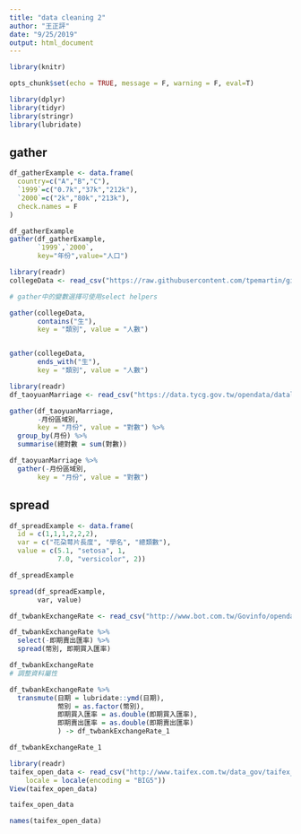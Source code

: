 ```yaml
---
title: "data cleaning 2"
author: "王正評"
date: "9/25/2019"
output: html_document
---
```


```r

library(knitr)

opts_chunk$set(echo = TRUE, message = F, warning = F, eval=T)

```


```r

library(dplyr)
library(tidyr)
library(stringr)
library(lubridate)

```


## gather

```r

df_gatherExample <- data.frame(
  country=c("A","B","C"),
  `1999`=c("0.7k","37k","212k"),
  `2000`=c("2k","80k","213k"),
  check.names = F
)

```

```r

df_gatherExample
gather(df_gatherExample,
       `1999`,`2000`,
       key="年份",value="人口")

```

```r
library(readr)
collegeData <- read_csv("https://raw.githubusercontent.com/tpemartin/github-data/master/103_student.csv")
```


```r

# gather中的變數選擇可使用select helpers

gather(collegeData, 
       contains("生"), 
       key = "類別", value = "人數")


gather(collegeData, 
       ends_with("生"), 
       key = "類別", value = "人數")

```


```r

library(readr)
df_taoyuanMarriage <- read_csv("https://data.tycg.gov.tw/opendata/datalist/datasetMeta/download?id=f95d1a33-ec56-44c5-a9ec-3afba8157e39&rid=fd2070ef-7431-4f9c-bc3a-82d7bfbcd2fb")

```

```r

gather(df_taoyuanMarriage, 
       -月份區域別, 
       key = "月份", value = "對數") %>%
  group_by(月份) %>%
  summarise(總對數 = sum(對數))


```

```r

df_taoyuanMarriage %>% 
  gather(-月份區域別, 
       key = "月份", value = "對數")

```


## spread

```r

df_spreadExample <- data.frame(
  id = c(1,1,1,2,2,2),
  var = c("花朶萼片長度", "學名", "總類數"),
  value = c(5.1, "setosa", 1, 
            7.0, "versicolor", 2))

```

```r

df_spreadExample

spread(df_spreadExample, 
       var, value)

```

```r

df_twbankExchangeRate <- read_csv("http://www.bot.com.tw/Govinfo/opendata/csv/151/20180101-20181231-FXCRT.csv")

```

```r

df_twbankExchangeRate %>%
  select(-即期賣出匯率) %>%
  spread(幣別, 即期買入匯率)

```

```r

df_twbankExchangeRate
# 調整資料屬性

df_twbankExchangeRate %>%
  transmute(日期 = lubridate::ymd(日期), 
            幣別 = as.factor(幣別), 
            即期買入匯率 = as.double(即期買入匯率), 
            即期賣出匯率 = as.double(即期賣出匯率)
            ) -> df_twbankExchangeRate_1

df_twbankExchangeRate_1

```




```r

library(readr)
taifex_open_data <- read_csv("http://www.taifex.com.tw/data_gov/taifex_open_data.asp?data_name=DailyForeignExchangeRates", 
    locale = locale(encoding = "BIG5"))
View(taifex_open_data)


```

```r

taifex_open_data

names(taifex_open_data)

```

```r

```



